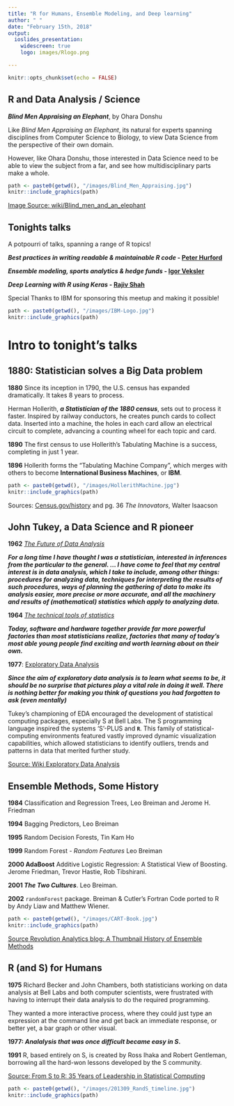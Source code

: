 ```yaml
---
title: "R for Humans, Ensemble Modeling, and Deep learning"
author: " "
date: "February 15th, 2018"
output:
  ioslides_presentation:
    widescreen: true
    logo: images/Rlogo.png

---
```


```r
knitr::opts_chunk$set(echo = FALSE)
```


## R and Data Analysis / Science {.columns-2 .smaller}

**_Blind Men Appraising an Elephant_**, by Ohara Donshu

Like _Blind Men Appraising an Elephant_, its natural for experts spanning disciplines from Computer Science to Biology, to view Data Science from the perspective of their own domain.

However, like Ohara Donshu, those interested in Data Science need to be able to view the subject from a far, and see how multidisciplinary parts make a whole.



```r
path <- paste0(getwd(), "/images/Blind_Men_Appraising.jpg")
knitr::include_graphics(path)
```

[Image Source: wiki/Blind_men_and_an_elephant](https://en.wikipedia.org/wiki/Blind_men_and_an_elephant)



## Tonights talks

A potpourri of talks, spanning a range of R topics!

**_Best practices in writing readable & maintainable R code_ - [Peter Hurford](https://github.com/iveksl2)**

**_Ensemble modeling, sports analytics & hedge funds_ - [Igor Veksler](https://github.com/iveksl2)**

**_Deep Learning with R using Keras_ - [Rajiv Shah](http://RajivShah.com)**

Special Thanks to IBM for sponsoring this meetup and making it possible!

```r
path <- paste0(getwd(), "/images/IBM-Logo.jpg")
knitr::include_graphics(path)
```


# Intro to tonight's talks


## 1880: Statistician solves a Big Data problem {.columns-2 .smaller}

**1880** Since its inception in 1790, the U.S. census has expanded dramatically. It takes 8 years to process.

Herman Hollerith, **_a Statistician of the 1880 census_**, sets out to process it faster. Inspired by railway conductors, he creates punch cards to collect data. Inserted into a machine, the holes in each card allow an electrical circuit to complete, advancing a counting wheel for each topic and card.

**1890** The first census to use Hollerith's Tabulating Machine is a success, completing in just 1 year. 

**1896** Hollerith forms the "Tabulating Machine Company", which merges with others to become **International Business Machines**, or **IBM**.


```r
path <- paste0(getwd(), "/images/HollerithMachine.jpg")
knitr::include_graphics(path)
```

Sources: [Census.gov/history](https://www.census.gov/history/www/census_then_now/notable_alumni/herman_hollerith.html) and pg. 36 _The Innovators_, Walter Isaacson

## John Tukey, a Data Science and R pioneer {.columns-2 .smaller}

**1962** [_The Future of Data Analysis_](https://www.jstor.org/stable/2237638) 

**_For a long time I have thought I was a statistician, interested in inferences from the particular to the general. ... I have come to feel that my central interest is in data analysis, which I take to include, among other things: procedures for analyzing data, techniques for interpreting the results of such procedures, ways of planning the gathering of data to make its analysis easier, more precise or more accurate, and all the machinery and results of (mathematical) statistics which apply to analyzing data._**

**1964** [_The technical tools of statistics_](http://ect.bell-labs.com/sl/tukey/memo/techtools.html) 

**_Today, software and hardware together provide far more powerful factories than most statisticians realize, factories that many of today's most able young people find exciting and worth learning about on their own._**


**1977**: [Exploratory Data Analysis](https://www.amazon.com/Exploratory-Data-Analysis-John-Tukey/dp/0201076160)

**_Since the aim of exploratory data analysis is to learn what seems to be, it should be no surprise that pictures play a vital role in doing it well. There is nothing better for making you think of questions you had forgotten to ask (even mentally)_**

Tukey's championing of EDA encouraged the development of statistical computing packages, especially S at Bell Labs. The S programming language inspired the systems 'S'-PLUS and **`R`**. This family of statistical-computing environments featured vastly improved dynamic visualization capabilities, which allowed statisticians to identify outliers, trends and patterns in data that merited further study.

[Source: Wiki Exploratory Data Analysis](https://en.wikipedia.org/wiki/Exploratory_data_analysis)


## Ensemble Methods, Some History {.columns-2 .smaller}

**1984** Classification and Regression Trees, Leo Breiman and Jerome H. Friedman

**1994** Bagging Predictors, Leo Breiman

**1995** Random Decision Forests, Tin Kam Ho

**1999** Random Forest - _Random Features_ Leo Breiman

**2000 AdaBoost** Additive Logistic Regression: A Statistical View of Boosting. Jerome Friedman, Trevor Hastie, Rob Tibshirani.

**2001 _The Two Cultures_**. Leo Breiman.

**2002** `randomForest` package. Breiman & Cutler's Fortran Code ported to R by Andy Liaw and Matthew Wiener.

```r
path <- paste0(getwd(), "/images/CART-Book.jpg")
knitr::include_graphics(path)
```

[Source Revolution Analytics blog: A Thumbnail History of Ensemble Methods](http://blog.revolutionanalytics.com/2014/03/a-thumbnail-history-of-ensemble-methods.html)



## R (and S) for Humans {.columns-2 .smaller}

**1975** Richard Becker and John Chambers, both statisticians working on data analysis at Bell Labs and both computer scientists, were frustrated with having to interrupt their data analysis to do the required programming. 

They wanted a more interactive process, where they could just type an expression at the command line and get back an immediate response, or better yet, a bar graph or other visual.

**1977: _Analalysis that was once difficult became easy in S_.**

**1991** R, based entirely on S, is created by Ross Ihaka and Robert Gentleman, borrowing all the hard-won lessons developed by the S community.

[Source: From S to R: 35 Years of Leadership in Statistical Computing](http://www.research.att.com/articles/featured_stories/2013_09/201309_SandR.html)

```r
path <- paste0(getwd(), "/images/201309_RandS_timeline.jpg")
knitr::include_graphics(path)
```


